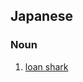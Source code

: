 ==Japanese==
{{wikipedia|lang=ja}}
{{ja-kanjitab|やみ|きん|ゆう|yomi=y}}

===Noun===
{{ja-noun|やみきんゆう}}

# [[loan shark]]